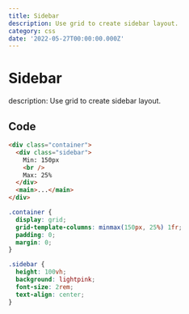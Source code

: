 ```yaml
---
title: Sidebar
description: Use grid to create sidebar layout.
category: css
date: '2022-05-27T00:00:00.000Z'
---
```


# Sidebar
description: Use grid to create sidebar layout.

<Divider />

## Code

```html
<div class="container">
  <div class="sidebar">
    Min: 150px
    <br />
    Max: 25%
  </div>
  <main>...</main>
</div>
```

```css
.container {
  display: grid;
  grid-template-columns: minmax(150px, 25%) 1fr;
  padding: 0;
  margin: 0;
}

.sidebar {
  height: 100vh;
  background: lightpink;
  font-size: 2rem;
  text-align: center;
}
```

<UpdatedAt dateTime="2022-05-27T00:00:00.000Z" />
